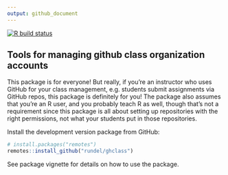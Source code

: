 ```yaml
---
output: github_document
---
```


<!-- badges: start -->
[![R build status](https://github.com/rundel/ghclass/workflows/R-CMD-check/badge.svg)](https://github.com/rundel/ghclass)
<!-- badges: end -->

## Tools for managing github class organization accounts

This package is for everyone! But really, if you're an instructor who uses 
GitHub for your class management, e.g. students submit assignments via GitHub 
repos, this package is definitely for you! The package also assumes that you're 
an R user, and you probably teach R as well, though that's not a requirement 
since this package is all about setting up repositories with the right 
permissions, not what your students put in those repositories. 

Install the development version package from GitHub:

``` r
# install.packages("remotes")
remotes::install_github("rundel/ghclass")
```

See package vignette for details on how to use the package.
